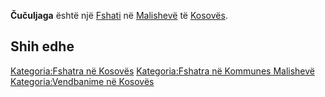{{Fshat në Kosovës
 | Emri                = Čučuljaga
 | EmriAlt                = Chuchulaga,Cuculjaga,Cuculljaaga,Culaga,Culjaga,Qylage,Qylagë,Çuçulljaaga,Ćuljaga,Čučuljaga,Ћуљага,Чучуљага
 | Emri (Rasa dhanore) = 
 | Figura              = 
 | Shteti              = Kosovës
 | Komuna              = Malishevë
 | Kodi postar         = 
 | Sipërfaqja          = 

 | Popullsia           = 

 | Regj. i popullsisë  = 
 | Dend. e popullsisë  = 
 | Faqja zyrtare       = 
 <!--- Koordinatat ----> 
 | Gjerësia            = 42.53386
 | Gjatësia            = 21.02398
 | Lartësia            = 
}}
'''Čučuljaga''' është një [[Fshati]] në [[Malishevë]] të [[Kosovës]].

<!-- == Gjeografia == -->
<!-- == Historia == -->
<!-- == Demografia == -->
== Shih edhe ==
{{Komuna Malishevë}}
{{Kosovo-Administrata-Cung}}

[[Kategoria:Fshatra në Kosovës]]
[[Kategoria:Fshatra në Kommunes Malishevë]]
[[Kategoria:Vendbanime në Kosovës]]
